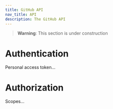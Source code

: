 ```yaml
---
title: GitHub API
nav_title: API
description: The GitHub API
---
```


> **Warning**: This section is under construction

# Authentication

Personal access token...

# Authorization

Scopes...
